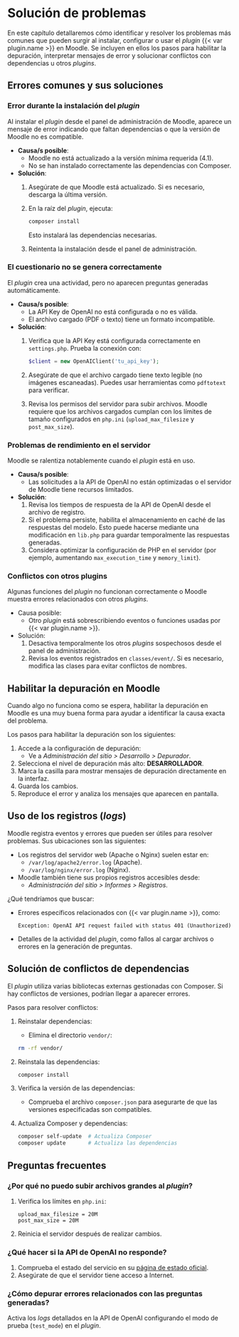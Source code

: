 # Solución de problemas

En este capítulo detallaremos cómo identificar y resolver los problemas
más comunes que pueden surgir al instalar, configurar o usar el _plugin_
{{< var plugin.name >}} en Moodle. Se incluyen en ellos los pasos para
habilitar la depuración, interpretar mensajes de error y solucionar
conflictos con dependencias u otros _plugins_.

## Errores comunes y sus soluciones

### Error durante la instalación del _plugin_

Al instalar el _plugin_ desde el panel de administración de Moodle,
aparece un mensaje de error indicando que faltan dependencias o que la
versión de Moodle no es compatible.

- **Causa/s posible**:
  - Moodle no está actualizado a la versión mínima requerida (4.1).
  - No se han instalado correctamente las dependencias con Composer.
- **Solución**:
  1. Asegúrate de que Moodle está actualizado. Si es necesario, descarga
     la última versión.
  2. En la raíz del _plugin_, ejecuta:
     ```bash
     composer install
     ```
     Esto instalará las dependencias necesarias.
  3. Reintenta la instalación desde el panel de administración.

### El cuestionario no se genera correctamente

El _plugin_ crea una actividad, pero no aparecen preguntas generadas
automáticamente.

- **Causa/s posible**:
  - La API Key de OpenAI no está configurada o no es válida.
  - El archivo cargado (PDF o texto) tiene un formato incompatible.
- **Solución**:
  1. Verifica que la API Key está configurada correctamente en
     `settings.php`. Prueba la conexión con:
     ```php
     $client = new OpenAIClient('tu_api_key');
     ```
  2. Asegúrate de que el archivo cargado tiene texto legible (no imágenes
     escaneadas). Puedes usar herramientas como `pdftotext` para
     verificar.
  3. Revisa los permisos del servidor para subir archivos. Moodle requiere
     que los archivos cargados cumplan con los límites de tamaño
     configurados en `php.ini` (`upload_max_filesize` y `post_max_size`).

### Problemas de rendimiento en el servidor

Moodle se ralentiza notablemente cuando el _plugin_ está en uso.

- **Causa/s posible**:
  - Las solicitudes a la API de OpenAI no están optimizadas o el
    servidor de Moodle tiene recursos limitados.
- **Solución**:
  1. Revisa los tiempos de respuesta de la API de OpenAI desde el
     archivo de registro.
  2. Si el problema persiste, habilita el almacenamiento en caché de las
     respuestas del modelo. Esto puede hacerse mediante una modificación
     en `lib.php` para guardar temporalmente las respuestas generadas.
  3. Considera optimizar la configuración de PHP en el servidor (por
     ejemplo, aumentando `max_execution_time` y `memory_limit`).

### Conflictos con otros plugins

Algunas funciones del _plugin_ no funcionan correctamente o Moodle
muestra errores relacionados con otros _plugins_.

- Causa posible:
  - Otro _plugin_ está sobrescribiendo eventos o funciones usadas por
    {{< var plugin.name >}}.
- Solución:
  1. Desactiva temporalmente los otros _plugins_ sospechosos desde el
     panel de administración.
  2. Revisa los eventos registrados en `classes/event/`. Si es
     necesario, modifica las clases para evitar conflictos de nombres.

## Habilitar la depuración en Moodle

Cuando algo no funciona como se espera, habilitar la depuración en
Moodle es una muy buena forma para ayudar a identificar la causa exacta
del problema.

Los pasos para habilitar la depuración son los siguientes:

1. Accede a la configuración de depuración:
   - Ve a _Administración del sitio > Desarrollo > Depurador_.
2. Selecciona el nivel de depuración más alto: **DESARROLLADOR**.
3. Marca la casilla para mostrar mensajes de depuración directamente en
   la interfaz.
4. Guarda los cambios.
5. Reproduce el error y analiza los mensajes que aparecen en pantalla.

## Uso de los registros (_logs_)

Moodle registra eventos y errores que pueden ser útiles para resolver
problemas. Sus ubicaciones son las siguientes:

- Los registros del servidor web (Apache o Nginx) suelen estar en:
  - `/var/log/apache2/error.log` (Apache).
  - `/var/log/nginx/error.log` (Nginx).
- Moodle también tiene sus propios registros accesibles desde:
  - _Administración del sitio > Informes > Registros_.

¿Qué tendríamos que buscar:

- Errores específicos relacionados con {{< var plugin.name >}}, como:
  ```text
  Exception: OpenAI API request failed with status 401 (Unauthorized)
  ```
- Detalles de la actividad del _plugin_, como fallos al cargar archivos o errores en la generación de preguntas.

## Solución de conflictos de dependencias

El _plugin_ utiliza varias bibliotecas externas gestionadas con
Composer. Si hay conflictos de versiones, podrían llegar a aparecer
errores.

Pasos para resolver conflictos:

1. Reinstalar dependencias:
   - Elimina el directorio `vendor/`:
   ```bash
   rm -rf vendor/
   ```
2. Reinstala las dependencias:
   ```bash
   composer install
   ```
3. Verifica la versión de las dependencias:
   - Comprueba el archivo `composer.json` para asegurarte de que las
     versiones especificadas son compatibles.
4. Actualiza Composer y dependencias:
   ```bash
   composer self-update  # Actualiza Composer
   composer update       # Actualiza las dependencias
   ```

## Preguntas frecuentes

### ¿Por qué no puedo subir archivos grandes al _plugin_?

1. Verifica los límites en `php.ini`:
   ```text
   upload_max_filesize = 20M
   post_max_size = 20M
   ```
2. Reinicia el servidor después de realizar cambios.

### ¿Qué hacer si la API de OpenAI no responde?

1. Comprueba el estado del servicio en su 
[página de estado oficial](https://status.openai.com/).
2. Asegúrate de que el servidor tiene acceso a Internet.

### ¿Cómo depurar errores relacionados con las preguntas generadas?

Activa los _logs_ detallados en la API de OpenAI configurando el modo
de prueba (`test_mode`) en el _plugin_.